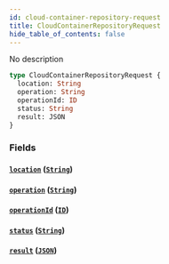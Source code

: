 ```yaml
---
id: cloud-container-repository-request
title: CloudContainerRepositoryRequest
hide_table_of_contents: false
---
```



No description

```graphql
type CloudContainerRepositoryRequest {
  location: String
  operation: String
  operationId: ID
  status: String
  result: JSON
}
```


### Fields

#### [`location`](#) ([`String`](/swapi/scalars/string))




#### [`operation`](#) ([`String`](/swapi/scalars/string))




#### [`operationId`](#) ([`ID`](/swapi/scalars/id))




#### [`status`](#) ([`String`](/swapi/scalars/string))




#### [`result`](#) ([`JSON`](/swapi/scalars/json))







